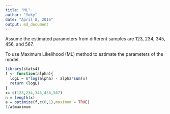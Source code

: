 ```yaml
---
title: "ML"
author: "Yoky"
date: "April 8, 2016"
output: md_document
---
```


Assume the estimated parameters from different samples are 123, 234, 345, 456, and 567. 

To use Maximum Likelihood (ML) method to estimate the parameters of the model. 

```r
library(stats4)
f <- function(alpha){
  logL = n*log(alpha) - alpha*sum(x)
  return (logL)
}
x= c(123,234,345,456,567)
n = length(x)
a = optimize(f,c(0,1),maximum = TRUE)
1/a$maximum

```


